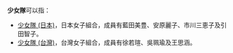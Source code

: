 '''少女隊'''可以指：
*[[少女隊_(日本)|少女隊 (日本)]]，日本女子組合，成員有藍田美豊、安原麗子、市川三恵子及引田智子。
*[[少女隊_(台灣)|少女隊 (台灣)]]，台灣女子組合，成員有徐若瑄、吳珮瑜及王思涵。
{{disambig|Cat=三字消歧義}}